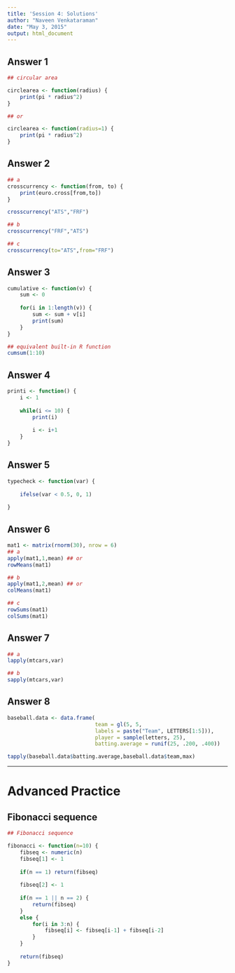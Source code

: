 ```yaml
---
title: 'Session 4: Solutions'
author: "Naveen Venkataraman"
date: "May 3, 2015"
output: html_document
---
```


## Answer 1

```r
## circular area

circlearea <- function(radius) {
    print(pi * radius^2)
}

## or 

circlearea <- function(radius=1) {
    print(pi * radius^2)
}

```

## Answer 2

```r
## a
crosscurrency <- function(from, to) {
    print(euro.cross[from,to])
}

crosscurrency("ATS","FRF")

## b
crosscurrency("FRF","ATS")

## c
crosscurrency(to="ATS",from="FRF")
```

## Answer 3

```r
cumulative <- function(v) {
    sum <- 0
    
    for(i in 1:length(v)) {
        sum <- sum + v[i]
        print(sum)
    }
}

## equivalent built-in R function
cumsum(1:10)

```

## Answer 4

```r
printi <- function() {
    i <- 1
    
    while(i <= 10) {
        print(i)
        
        i <- i+1
    }
}

```

## Answer 5

```r
typecheck <- function(var) {
    
    ifelse(var < 0.5, 0, 1)
    
}
```

## Answer 6

```r
mat1 <- matrix(rnorm(30), nrow = 6)
## a
apply(mat1,1,mean) ## or
rowMeans(mat1)

## b
apply(mat1,2,mean) ## or
colMeans(mat1)

## c
rowSums(mat1)
colSums(mat1)
```

## Answer 7

```r
## a
lapply(mtcars,var)

## b
sapply(mtcars,var)
```

## Answer 8

```r
baseball.data <- data.frame(
                            team = gl(5, 5,
                            labels = paste("Team", LETTERS[1:5])),
                            player = sample(letters, 25),
                            batting.average = runif(25, .200, .400))

tapply(baseball.data$batting.average,baseball.data$team,max)
```


---
# Advanced Practice

## Fibonacci sequence

```r
## Fibonacci sequence

fibonacci <- function(n=10) {
    fibseq <- numeric(n)
    fibseq[1] <- 1
    
    if(n == 1) return(fibseq)
    
    fibseq[2] <- 1
    
    if(n == 1 || n == 2) {
        return(fibseq)
    }
    else {
        for(i in 3:n) {
            fibseq[i] <- fibseq[i-1] + fibseq[i-2]
        }   
    }
    
    return(fibseq)
}
```

